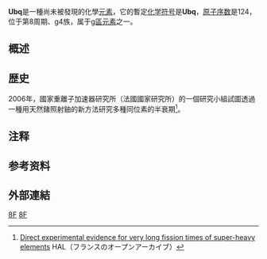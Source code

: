 {{Elementbox
|name=Ubq
|enname=Unbiquadium
|number=124
|symbol=Ubq
|left=[[Ubt|Ubt]]
|right=[[Ubp|Ubp]]
|above=-
|below=-
|series=未知
|predicted series=未知
|series comment=可能為[[超錒系元素|超錒系元素]]
|group=n/a
|period=8
|block=g
|series color=
|phase color=
|appearance=
|image name=
|image size=
|image name comment=
|image name 2=
|image size 2=
|image name 2 comment=
|atomic mass=未知
|atomic mass 2=
|atomic mass comment=
|electron configuration= [[[Og|[Og]]] 6f<sup>3</sup> 8s<sup>2</sup> 8p<sup>1</sup><br />（預測<ref name=Haire>{{cite book| title = The Chemistry of the Actinide and Transactinide Elements| editor1-last = Morss|editor2-first = Norman M.| editor2-last = Edelstein| editor3-last = Fuger|editor3-first = Jean| last = Haire|first = Richard G.| chapter = Transactinides and the future elements| publisher = [[Springer_Science+Business_Media|Springer Science+Business Media]]| year = 2006| isbn = 1-4020-3555-1| location = Dordrecht, The Netherlands| edition = 3rd| ref = CITEREFHaire2006}}</ref>）
|electrons per shell=2, 8, 18, 32, 32, 21, 8, 3<br />（預測）
|physical properties=未知
|color=
|phase=固體
|phase comment=（預測）
|density gplstp=
|density gpcm3nrt=
|density gpcm3nrt 2=
|density gpcm3nrt 3=
|density gpcm3mp=
|melting point K=
|melting point C=
|melting point F=
|melting point pressure=
|sublimation point K=
|sublimation point C=
|sublimation point F=
|sublimation point pressure=
|boiling point K=
|boiling point C=
|boiling point F=
|boiling point pressure=
|triple point K=
|triple point kPa=
|triple point K 2=
|triple point kPa 2=
|critical point K=
|critical point MPa=
|heat fusion=
|heat fusion 2=
|heat fusion pressure=
|heat vaporization=
|heat vaporization pressure=
|heat capacity=
|heat capacity pressure=
|vapor pressure 1=
|vapor pressure 10=
|vapor pressure 100=
|vapor pressure 1 k=
|vapor pressure 10 k=
|vapor pressure 100 k=
|vapor pressure comment=
|atomic properties=未知
|oxidation states=
|oxidation states comment=
|electronegativity=
|number of ionization energies=
|1st ionization energy=
|2nd ionization energy=
|3rd ionization energy=
|atomic radius=
|atomic radius calculated=
|covalent radius=
|Van der Waals radius=
|crystal structure=
|magnetic ordering=
|electrical resistivity=
|electrical resistivity at 0=
|electrical resistivity at 20=
|thermal conductivity=
|thermal conductivity 2=
|thermal diffusivity=
|thermal expansion=
|thermal expansion at 25=
|speed of sound=
|speed of sound rod at 20=
|speed of sound rod at r.t.=
|Tensile strength=
|Young's modulus=
|Shear modulus=
|Bulk modulus=
|Poisson ratio=
|Mohs hardness=
|Vickers hardness=
|Brinell hardness=
|CAS number=
|isotopes=
|isotopes comment=
}}
'''Ubq'''是一種尚未被發現的化學[[元素|元素]]，它的暫定[[化学符号|化学符号]]是'''Ubq'''，[[原子序数|原子序数]]是124，位于第8周期、g4族，属于[[g區元素|g區元素]]之一。

==概述==
{{Transcluded section|source=最重元素概论}}
{{:最重元素概论}}

== 歴史 ==
2006年，國家重離子加速器研究所（法國國家研究所）的一個研究小組試圖透過一種用天然鍺照射鈾的新方法研究多種同位素的半衰期<ref>[http://hal.archives-ouvertes.fr/docs/00/12/91/31/PDF/WAPHE06_EPJ_preprint1.pdf Direct experimental evidence for very long fission times of super-heavy elements] {{Wayback|url=http://hal.archives-ouvertes.fr/docs/00/12/91/31/PDF/WAPHE06_EPJ_preprint1.pdf |date=20120223174432 }}HAL（フランスのオープンアーカイブ）</ref>。
{{indent|<math>\,^{238}_{92}\mathrm{U} +  \,^{nat}_{32}\mathrm{Ge} \to \,^{308,310,311,312,314}\mathrm{Ubq} ^{*} \to \   fission.</math>}}

==注释==
{{notelist}}

==参考资料==
{{Reflist}}

==外部連結==
{{Elements.links|Ubq |124}}
{{擴展元素週期表 | model=nefedov|number=173|no mark=yes}}

[[Category:第8周期元素|8F]]
[[Category:化学元素|8F]]
